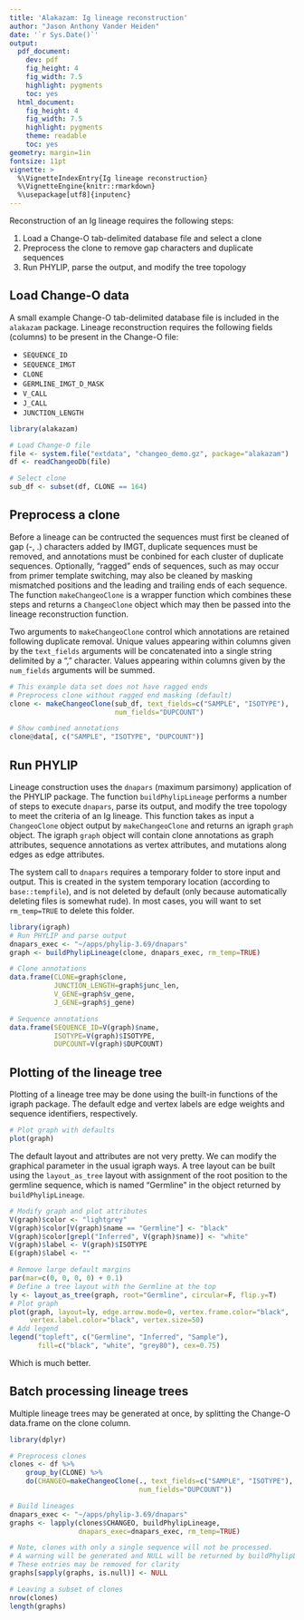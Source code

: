 ```yaml
---
title: 'Alakazam: Ig lineage reconstruction'
author: "Jason Anthony Vander Heiden"
date: '`r Sys.Date()`'
output:
  pdf_document:
    dev: pdf
    fig_height: 4
    fig_width: 7.5
    highlight: pygments
    toc: yes
  html_document:
    fig_height: 4
    fig_width: 7.5
    highlight: pygments
    theme: readable
    toc: yes
geometry: margin=1in
fontsize: 11pt
vignette: >
  %\VignetteIndexEntry{Ig lineage reconstruction}
  %\VignetteEngine{knitr::rmarkdown}
  %\usepackage[utf8]{inputenc}
---
```


Reconstruction of an Ig lineage requires the following steps:

1. Load a Change-O tab-delimited database file and select a clone
2. Preprocess the clone to remove gap characters and duplicate sequences
3. Run PHYLIP, parse the output, and modify the tree topology

Load Change-O data
--------------------------------------------------------------------------------
A small example Change-O tab-delimited database file is included in the 
`alakazam` package. Lineage reconstruction requires the following fields 
(columns) to be present in the Change-O file: 

* `SEQUENCE_ID`
* `SEQUENCE_IMGT` 
* `CLONE`
* `GERMLINE_IMGT_D_MASK`
* `V_CALL`
* `J_CALL`
* `JUNCTION_LENGTH`

```r
library(alakazam)

# Load Change-O file
file <- system.file("extdata", "changeo_demo.gz", package="alakazam")
df <- readChangeoDb(file)

# Select clone
sub_df <- subset(df, CLONE == 164)
```

Preprocess a clone
--------------------------------------------------------------------------------
Before a lineage can be contructed the sequences must first be cleaned of gap
(-, .) characters added by IMGT, duplicate sequences must be removed, and
annotations must be conbined for each cluster of duplicate sequences. 
Optionally, "ragged" ends of sequences, such as may occur from primer template
switching, may also be cleaned by masking mismatched positions and the leading
and trailing ends of each sequence. The function `makeChangeoClone` is a wrapper
function which combines these steps and returns a `ChangeoClone` object which
may then be passed into the lineage reconstruction function.

Two arguments to `makeChangeoClone` control which annotations are retained
following duplicate removal. Unique values appearing within columns given by the 
`text_fields` arguments will be concatenated into a single string delimited by a
"," character. Values appearing within columns given by the 
`num_fields` arguments will be summed.

```r
# This example data set does not have ragged ends
# Preprocess clone without ragged end masking (default)
clone <- makeChangeoClone(sub_df, text_fields=c("SAMPLE", "ISOTYPE"), 
                          num_fields="DUPCOUNT")

# Show combined annotations
clone@data[, c("SAMPLE", "ISOTYPE", "DUPCOUNT")]
```

Run PHYLIP
--------------------------------------------------------------------------------
Lineage construction uses the `dnapars` (maximum parsimony) application of the
PHYLIP package. The function `buildPhylipLineage` performs a number of steps to
execute `dnapars`, parse its output, and modify the tree topology to meet the
criteria of an Ig lineage. This function takes as input a `ChangeoClone` object
output by `makeChangeoClone` and returns an igraph `graph` object. The igraph
`graph` object will contain clone annotations as graph attributes, sequence 
annotations as vertex attributes, and mutations along edges as edge attributes.

The system call to `dnapars` requires a temporary folder to store input and 
output. This is created in the system temporary location (according to 
`base::tempfile`), and is not deleted by default (only because automatically 
deleting files is somewhat rude).  In most cases, you will want to set 
`rm_temp=TRUE` to delete this folder.

```r
library(igraph)
# Run PHYLIP and parse output
dnapars_exec <- "~/apps/phylip-3.69/dnapars"
graph <- buildPhylipLineage(clone, dnapars_exec, rm_temp=TRUE)

# Clone annotations
data.frame(CLONE=graph$clone,
           JUNCTION_LENGTH=graph$junc_len,
           V_GENE=graph$v_gene,
           J_GENE=graph$j_gene)

# Sequence annotations
data.frame(SEQUENCE_ID=V(graph)$name, 
           ISOTYPE=V(graph)$ISOTYPE,
           DUPCOUNT=V(graph)$DUPCOUNT)
```

Plotting of the lineage tree
--------------------------------------------------------------------------------
Plotting of a lineage tree may be done using the built-in functions of the 
igraph package. The default edge and vertex labels are edge weights and sequence 
identifiers, respectively. 

```r
# Plot graph with defaults
plot(graph)
```

The default layout and attributes are not very pretty. We can modify the 
graphical parameter in the usual igraph ways. A tree layout can be built using 
the `layout_as_tree` layout with assignment of the root position to the 
germline sequence, which is named "Germline" in the object returned by 
`buildPhylipLineage`.

```r
# Modify graph and plot attributes
V(graph)$color <- "lightgrey"
V(graph)$color[V(graph)$name == "Germline"] <- "black"
V(graph)$color[grepl("Inferred", V(graph)$name)] <- "white"
V(graph)$label <- V(graph)$ISOTYPE
E(graph)$label <- ""

# Remove large default margins
par(mar=c(0, 0, 0, 0) + 0.1)
# Define a tree layout with the Germline at the top
ly <- layout_as_tree(graph, root="Germline", circular=F, flip.y=T)
# Plot graph
plot(graph, layout=ly, edge.arrow.mode=0, vertex.frame.color="black",
     vertex.label.color="black", vertex.size=50)
# Add legend
legend("topleft", c("Germline", "Inferred", "Sample"), 
       fill=c("black", "white", "grey80"), cex=0.75)
```

Which is much better.

Batch processing lineage trees
--------------------------------------------------------------------------------
Multiple lineage trees may be generated at once, by splitting the Change-O 
data.frame on the clone column.

```r
library(dplyr)

# Preprocess clones
clones <- df %>%
    group_by(CLONE) %>%
    do(CHANGEO=makeChangeoClone(., text_fields=c("SAMPLE", "ISOTYPE"), 
                                num_fields="DUPCOUNT"))

# Build lineages
dnapars_exec <- "~/apps/phylip-3.69/dnapars"
graphs <- lapply(clones$CHANGEO, buildPhylipLineage, 
                 dnapars_exec=dnapars_exec, rm_temp=TRUE)
```

```r
# Note, clones with only a single sequence will not be processed.
# A warning will be generated and NULL will be returned by buildPhylipLineage
# These entries may be removed for clarity
graphs[sapply(graphs, is.null)] <- NULL

# Leaving a subset of clones
nrow(clones)
length(graphs)
```